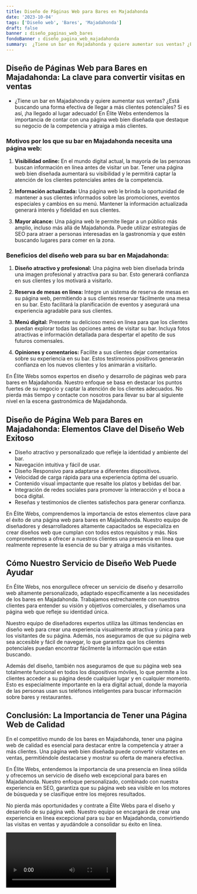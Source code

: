 ```yaml
---
title: Diseño de Páginas Web para Bares en Majadahonda
date: '2023-10-04'
tags: ['Diseño web', 'Bares', 'Majadahonda']
draft: false
banner : diseño_paginas_web_bares
fondoBanner : diseño_pagina_web_majadahonda
summary:  ¿Tiene un bar en Majadahonda y quiere aumentar sus ventas? ¿Está buscando una forma efectiva de llegar a más clientes potenciales? Si es así, ¡ha llegado al lugar adecuado! En Élite Webs entendemos la importancia de contar con una página web bien diseñada que destaque su negocio de la competencia y atraiga a más clientes.
---
```


## **Diseño de Páginas Web para Bares en Majadahonda: La clave para convertir visitas en ventas**

- ¿Tiene un bar en Majadahonda y quiere aumentar sus ventas? ¿Está buscando una forma efectiva de llegar a más clientes potenciales? Si es así, ¡ha llegado al lugar adecuado! En Élite Webs entendemos la importancia de contar con una página web bien diseñada que destaque su negocio de la competencia y atraiga a más clientes.

### Motivos por los que su bar en Majadahonda necesita una página web:

1. **Visibilidad online:** En el mundo digital actual, la mayoría de las personas buscan información en línea antes de visitar un bar. Tener una página web bien diseñada aumentará su visibilidad y le permitirá captar la atención de los clientes potenciales antes de la competencia.

2. **Información actualizada:** Una página web le brinda la oportunidad de mantener a sus clientes informados sobre las promociones, eventos especiales y cambios en su menú. Mantener la información actualizada generará interés y fidelidad en sus clientes.

3. **Mayor alcance:** Una página web le permite llegar a un público más amplio, incluso más allá de Majadahonda. Puede utilizar estrategias de SEO para atraer a personas interesadas en la gastronomía y que estén buscando lugares para comer en la zona.

### Beneficios del diseño web para su bar en Majadahonda:

1. **Diseño atractivo y profesional:** Una página web bien diseñada brinda una imagen profesional y atractiva para su bar. Esto generará confianza en sus clientes y los motivará a visitarlo.

2. **Reserva de mesas en línea:** Integre un sistema de reserva de mesas en su página web, permitiendo a sus clientes reservar fácilmente una mesa en su bar. Esto facilitará la planificación de eventos y asegurará una experiencia agradable para sus clientes.

3. **Menú digital:** Presente su delicioso menú en línea para que los clientes puedan explorar todas las opciones antes de visitar su bar. Incluya fotos atractivas e información detallada para despertar el apetito de sus futuros comensales.

4. **Opiniones y comentarios:** Facilite a sus clientes dejar comentarios sobre su experiencia en su bar. Estos testimonios positivos generarán confianza en los nuevos clientes y los animarán a visitarlo.

En Élite Webs somos expertos en diseño y desarrollo de páginas web para bares en Majadahonda. Nuestro enfoque se basa en destacar los puntos fuertes de su negocio y captar la atención de los clientes adecuados. No pierda más tiempo y contacte con nosotros para llevar su bar al siguiente nivel en la escena gastronómica de Majadahonda.

<GifSeo />

<Cta />

## Diseño de Página Web para Bares en Majadahonda: Elementos Clave del Diseño Web Exitoso

- Diseño atractivo y personalizado que refleje la identidad y ambiente del bar.
- Navegación intuitiva y fácil de usar.
- Diseño Responsivo para adaptarse a diferentes dispositivos.
- Velocidad de carga rápida para una experiencia óptima del usuario.
- Contenido visual impactante que resalte los platos y bebidas del bar.
- Integración de redes sociales para promover la interacción y el boca a boca digital.
- Reseñas y testimonios de clientes satisfechos para generar confianza.

En Élite Webs, comprendemos la importancia de estos elementos clave para el éxito de una página web para bares en Majadahonda. Nuestro equipo de diseñadores y desarrolladores altamente capacitados se especializa en crear diseños web que cumplan con todos estos requisitos y más. Nos comprometemos a ofrecer a nuestros clientes una presencia en línea que realmente represente la esencia de su bar y atraiga a más visitantes.

## Cómo Nuestro Servicio de Diseño Web Puede Ayudar

En Élite Webs, nos enorgullece ofrecer un servicio de diseño y desarrollo web altamente personalizado, adaptado específicamente a las necesidades de los bares en Majadahonda. Trabajamos estrechamente con nuestros clientes para entender su visión y objetivos comerciales, y diseñamos una página web que refleje su identidad única.

Nuestro equipo de diseñadores expertos utiliza las últimas tendencias en diseño web para crear una experiencia visualmente atractiva y única para los visitantes de su página. Además, nos aseguramos de que su página web sea accesible y fácil de navegar, lo que garantiza que los clientes potenciales puedan encontrar fácilmente la información que están buscando.

Además del diseño, también nos aseguramos de que su página web sea totalmente funcional en todos los dispositivos móviles, lo que permite a los clientes acceder a su página desde cualquier lugar y en cualquier momento. Esto es especialmente importante en la era digital actual, donde la mayoría de las personas usan sus teléfonos inteligentes para buscar información sobre bares y restaurantes.

## Conclusión: La Importancia de Tener una Página Web de Calidad

En el competitivo mundo de los bares en Majadahonda, tener una página web de calidad es esencial para destacar entre la competencia y atraer a más clientes. Una página web bien diseñada puede convertir visitantes en ventas, permitiéndole destacarse y mostrar su oferta de manera efectiva.

En Élite Webs, entendemos la importancia de una presencia en línea sólida y ofrecemos un servicio de diseño web excepcional para bares en Majadahonda. Nuestro enfoque personalizado, combinado con nuestra experiencia en SEO, garantiza que su página web sea visible en los motores de búsqueda y se clasifique entre los mejores resultados.

No pierda más oportunidades y contrate a Élite Webs para el diseño y desarrollo de su página web. Nuestro equipo se encargará de crear una experiencia en línea excepcional para su bar en Majadahonda, convirtiendo las visitas en ventas y ayudándole a consolidar su éxito en línea.

<Video />

<CtaBot job='Bares' city='Majadahonda'/>

<Gmaps query='Majadahonda+españa+maps' />